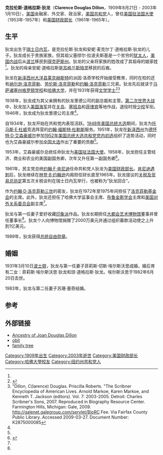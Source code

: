 {{Infobox officeholder
| image        = C Douglas Dillon (cropped).jpg
| caption      = Dillon in 1955
| office       = 57th [[美國財政部長|美國財政部長]]
| president    = [[約翰·F·甘迺迪|約翰·F·甘迺迪]]<br />[[林登·B·詹森|林登·B·詹森]]
| term_start   = January 21, 1961
| term_end     = April 1, 1965
| predecessor  = [[羅伯特·伯納德·安德森|羅伯特·伯納德·安德森]]
| successor    = [[亨利·H·福勒|亨利·H·福勒]]
| office1      = [[美國副國務卿|美國副國務卿]]
| president1   = [[Dwight_D._Eisenhower|Dwight D. Eisenhower]]
| term_start1  = June 12, 1959
| term_end1    = January 4, 1961
| predecessor1 = [[克里斯蒂安·赫脫|克里斯蒂安·赫脫]]
| successor1   = [[Chester_Bowles|Chester Bowles]]
| office2      = 經濟、商業和農業副國務卿
| president2   = [[Dwight_D._Eisenhower|Dwight D. Eisenhower]]
| term_start2  = July 1, 1958
| term_end2    = June 11, 1959
| predecessor2 = [[William_L._Clayton|William L. Clayton]]
| successor2   = [[George_Ball_(diplomat)|George Ball]]
| office3      = 美國駐法國大使
| president3   = [[Dwight_D._Eisenhower|Dwight D. Eisenhower]]
| term_start3  = March 13, 1953
| term_end3    = January 28, 1957
| predecessor3 = [[James_C._Dunn|James C. Dunn]]
| successor3   = [[Amory_Houghton|Amory Houghton]]
| birth_name   = Clarence Douglass Dillon
| birth_date   = {{birth date|1909|8|21}}
| birth_place  = [[Geneva|Geneva]], [[Switzerland|Switzerland]]
| death_date   = {{death date and age|2003|1|10|1909|8|21}}
| death_place  = [[New_York_City|New York City]], [[New_York_(state)|New York]], U.S.
| party        = [[Republican_Party_(United_States)|Republican]]
| spouse       = {{marriage|Phyllis Chess Ellsworth|March 10, 1931|June 20, 1982|end=her death}}<br />{{marriage|Susan Sage<br />|1983|January 10, 2003|end=his death}}
| children     = 2, including 胡安娜·道格拉斯·狄龍 ([[查爾斯王子_(盧森堡)|盧森堡查爾斯親王妃]])
| relatives    = [[Clarence_Dillon|Clarence Dillon]] {{small|(Father)}}
| education    = [[Groton_School|Groton School]]
| alma_mater   = [[Harvard_University|Harvard University]] {{small|([[Bachelor_of_Arts|BA]])}}
| signature    = C Douglas Dillon sig.jpg
| allegiance   = {{flag|United States|1912}}
| branch       = {{flag|United States Navy}}
| battles      = [[World_War_II|World War II]]
| footnotes    = <ref name=ScribnerBio>{{cite news |title=C. Douglas Dillon, former Treasury secretary and Harvard overseer, dies at 93 |url=http://news.harvard.edu/gazette/2003/01.16/12-dillon.html |work=Harvard Gazette |publisher=[[Harvard_University|Harvard University]] news office |date=January 16, 2003 |accessdate=2009-03-27 |archive-date=2003-03-13 |archive-url=https://web.archive.org/web/20030313054041/http://www.news.harvard.edu/gazette/2003/01.16/12-dillon.html |dead-url=no }}</ref>
}}
'''克拉伦斯·道格拉斯·狄龙'''（'''Clarence Douglas Dillon'''，1909年8月21日 - 2003年1月10日），[[美国|美国]]金融家、外交家、政治家，[[美国共和党|美国共和党]]人，曾任[[美国驻法国大使|美国驻法国大使]]（1953年-1957年）和[[美国财政部长|美国财政部长]]（1961年-1965年）。

== 生平 ==
狄龙出生于[[瑞士|瑞士]][[日内瓦|日内瓦]]，是克拉伦斯·狄龙和安妮·麦克尔丁·道格拉斯·狄龙的儿子。狄龙成长于贵族家族，但其祖父塞缪尔·拉波夫斯基是一个贫穷的[[犹太人|犹太人]]，[[美国内战|美国内战]]后从[[波兰|波兰]]移民到[[得克萨斯州|得克萨斯州]]。狄龙的父亲将家族的姓改成了其祖母的娘家姓<ref name=NYTObit/>。狄龙的母亲安妮·道格拉斯是[[苏格兰|苏格兰]][[斯特灵|斯特灵]]移民的后裔。

狄龙在[[新泽西州|新泽西州]][[大洋县_(新泽西州)|大洋县]][[莱克赫斯特_(新泽西州)|莱克赫斯特]]的派因·洛奇学校开始接受教育，同时在校的还有[[纳尔逊·洛克菲勒|纳尔逊·洛克菲勒]]、[[劳伦斯·洛克菲勒|劳伦斯·洛克菲勒]]和[[约翰·D·洛克菲勒三世|约翰·洛克菲勒]]三兄弟。狄龙先后就读于[[马萨诸塞州|马萨诸塞州]][[格罗顿学校|格罗顿学校]]和[[哈佛大学|哈佛大学]]，并在1931年获得[[文学学士|文学学士]]<ref name=NYTObit>{{cite news |title=C. Douglas Dillon Dies at 93; Was in Kennedy Cabinet |date=January 12, 2003 |accessdate=2009-03-27 |author=Eric Pace |url=http://www.nytimes.com/2003/01/12/business/c-douglas-dillon-dies-at-93-was-in-kennedy-cabinet.html |work=The New York Times |archive-date=2013-12-20 |archive-url=https://web.archive.org/web/20131220045250/http://www.nytimes.com/2003/01/12/business/c-douglas-dillon-dies-at-93-was-in-kennedy-cabinet.html |dead-url=no }}</ref><ref>"Dillon, C(larence) Douglas.  Priscilla Roberts.  "The Scribner Encyclopedia of American Lives.  Arnold Markoe, Karen Markoe, and Kenneth T. Jackson (editors). Vol. 7: 2003-2005. Detroit: Charles Scribner's Sons, 2007. Reproduced in Biography Resource Center. Farmington Hills, Michigan: Gale, 2009. http://galenet.galegroup.com/servlet/BioRC {{Wayback|url=http://galenet.galegroup.com/servlet/BioRC |date=20010112032500 }} Fee.  Via Fairfax County Public Library.  Accessed 2009-03-27.  Document Number: K2875000085</ref>

1938年，狄龙成为其父亲拥有的狄龙里德公司的副总裁和主管。[[第二次世界大战|第二次世界大战]]中，狄龙加入[[美国海军|美国海军]]并在[[关岛|关岛]]、[[塞班岛|塞班岛]]和[[菲律宾|菲律宾]]等地作战，退役时授[[少校|少校]]军衔。1946年，狄龙成为狄龙里德公司主席<ref name=ScribnerBio/>。

自1934年，狄龙开始在共和党内表现活跃。[[1948年美国总统大选|1948年美国总统大选]]期间，狄龙为[[托马斯·E·杜威|托马斯·E·杜威]]竞选阵营的[[约翰·福斯特·杜勒斯|约翰·福斯特·杜勒斯]]服务。1951年，狄龙在[[新泽西州|新泽西州]]为[[德怀特·D·艾森豪威尔|德怀特·D·艾森豪威尔]]参加[[1952年美国总统大选共和党党内初选|1952年美国总统大选共和党党内初选]]组织了造势活动，同时也为艾森豪威尔参加[[1952年美国总统大选|全国大选]]作出了重要的贡献<ref name=ScribnerBio/>。

1953年，艾森豪威尔总统任命狄龙为[[美国驻法国大使|美国驻法国大使]]。1958年，狄龙担任主管经济、商业和农业的美国副国务卿，次年又升任第一副国务卿<ref>{{cite web |title=C. Douglas Dillon |url=http://www.jfklibrary.org/Historical+Resources/Biographies+and+Profiles/Profiles/C.+Douglas+Dillon.htm |publisher=John F. Kennedy Presidential Library |deadurl=yes |archiveurl=https://web.archive.org/web/20090215194341/http://www.jfklibrary.org/Historical%20Resources/Biographies%20and%20Profiles/Profiles/C.%20Douglas%20Dillon.htm |archivedate=2009-02-15 }}</ref>。

1961年，民主党总统[[约翰·F·肯尼迪|约翰·F·肯尼迪]]任命共和党人狄龙为[[美国财政部长|美国财政部长]]。[[肯尼迪遇刺案|肯尼迪遇刺]]后，狄龙继续在[[林登·B·约翰逊|林登·B·约翰逊]]内阁担任财长直至1965年。狄龙提议的[[关税及贸易总协定|关税及贸易总协定]]第五次关税谈判在瑞士日内瓦举行，也被称为“狄龙回合”。

作为[[约翰·D·洛克菲勒三世|约翰·D·洛克菲勒三世]]的密友，狄龙在1972年至1975年间担任了[[洛克菲勒基金会|洛克菲勒基金会]]的主席。此外，狄龙还担任了哈佛大学监事会主席、[[布鲁金斯学会|布鲁金斯学会]]主席和[[美国对外关系委员会|美国对外关系委员会]]副主席<ref name=NYTObit/>。

狄龙与第一任妻子爱好收藏[[印象派|印象派]]作品。狄龙长期担任[[大都会艺术博物馆|大都会艺术博物馆]]董事并曾任董事长<ref name=NYTObit/>。狄龙个人向博物馆捐赠了2000万美元并通过组织募款活动使之上升到1亿美元。

1989年，狄龙获得[[总统自由勋章|总统自由勋章]]。

== 婚姻 ==
1931年3月10日[[波士顿_(马萨诸塞州)|波士顿]]，狄龙与第一任妻子菲莉斯·切斯·埃尔斯沃思成婚，婚后育有二女：菲莉斯·埃尔斯沃思·狄龙和琼·道格拉斯·狄龙。埃尔斯沃思于1982年6月20日去世。

1983年，狄龙与第二任妻子苏珊·塞奇结婚。

== 参考 ==
{{reflist}}

== 外部链接 ==
*[http://www.wargs.com/royal/dillon.html Ancestry of Joan Douglas Dillon] {{Wayback|url=http://www.wargs.com/royal/dillon.html |date=20090223104525 }}
*[http://www.guardian.co.uk/obituaries/story/0,,881163,00.html  obit] {{Wayback|url=http://www.guardian.co.uk/obituaries/story/0,,881163,00.html |date=20070310171229 }}
*[http://worldconnect.rootsweb.com/cgi-bin/igm.cgi?op=PED&db=zacchai&id=I23628  family tree]{{Dead link|date=2019年12月 |bot=InternetArchiveBot |fix-attempted=yes }}

{{start box}}
{{succession box|[[罗伯特·伯纳德·安德森|罗伯特·伯纳德·安德森]]|[[亨利·H·福勒|亨利·H·福勒]]|[[美国财政部长|美国财政部长]]|1961年 - 1965年}}
{{succession box|[[詹姆斯·克莱门特·邓恩|詹姆斯·克莱门特·邓恩]]|[[艾默里·霍顿|艾默里·霍顿]]|[[美国驻法国大使|美国驻法国大使]]|1953年 - 1957年}}
{{end box}}

{{美国财政部长}}
{{John F. Kennedy cabinet}}
{{Lyndon B. Johnson cabinet}}

{{Authority control}}
{{DEFAULTSORT:Dillon, C. Douglas}}

[[Category:1909年出生|Category:1909年出生]]
[[Category:2003年逝世|Category:2003年逝世]]
[[Category:美国财政部长|Category:美国财政部长]]
[[Category:哈佛大學校友|Category:哈佛大學校友]]
[[Category:纽约州共和党人|Category:纽约州共和党人]]